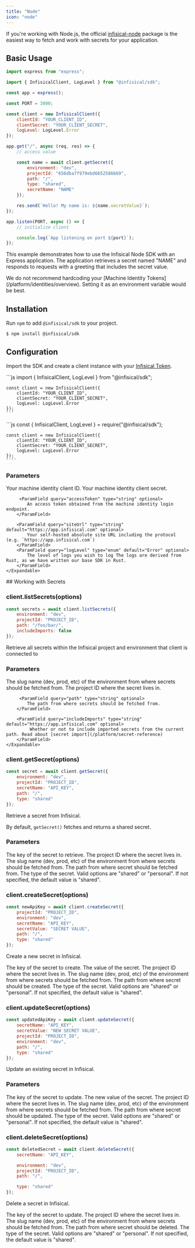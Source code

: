 ```yaml
---
title: "Node"
icon: "node"
---
```


If you're working with Node.js, the official [infisical-node](https://github.com/Infisical/sdk/tree/main/languages/node) package is the easiest way to fetch and work with secrets for your application.

## Basic Usage

```js
import express from "express";

import { InfisicalClient, LogLevel } from "@infisical/sdk";

const app = express();

const PORT = 3000;

const client = new InfisicalClient({
    clientId: "YOUR_CLIENT_ID",
    clientSecret: "YOUR_CLIENT_SECRET",
    logLevel: LogLevel.Error
});

app.get("/", async (req, res) => {
    // access value

    const name = await client.getSecret({
        environment: "dev",
        projectId: "656dba7f979ebd6652586669",
        path: "/",
        type: "shared",
        secretName: "NAME"
    });

    res.send(`Hello! My name is: ${name.secretValue}`);
});

app.listen(PORT, async () => {
    // initialize client

    console.log(`App listening on port ${port}`);
});
```

This example demonstrates how to use the Infisical Node SDK with an Express application. The application retrieves a secret named "NAME" and responds to requests with a greeting that includes the secret value.

<Warning>
    We do not recommend hardcoding your [Machine Identity Tokens](/platform/identities/overview). Setting it as an environment variable would be best.
</Warning>

## Installation

Run `npm` to add `@infisical/sdk` to your project.

```console
$ npm install @infisical/sdk
```

## Configuration

Import the SDK and create a client instance with your [Infisical Token](/documentation/platform/token).

<Tabs>
  <Tab title="ES6">
    ```js
    import { InfisicalClient, LogLevel } from "@infisical/sdk";

    const client = new InfisicalClient({
        clientId: "YOUR_CLIENT_ID",
        clientSecret: "YOUR_CLIENT_SECRET",
        logLevel: LogLevel.Error
    });
    ```

  </Tab>
  <Tab title="ES5">
    ```js
    const { InfisicalClient, LogLevel } = require("@infisical/sdk");

    const client = new InfisicalClient({
        clientId: "YOUR_CLIENT_ID",
        clientSecret: "YOUR_CLIENT_SECRET",
        logLevel: LogLevel.Error
    });
    ````

  </Tab>
</Tabs>

### Parameters

<ParamField query="options" type="object">
    <Expandable title="properties">
        <ParamField query="clientId" type="string" optional>
            Your machine identity client ID.
        </ParamField>
          <ParamField query="clientSecret" type="string" optional>
            Your machine identity client secret.
        </ParamField>

         <ParamField query="accessToken" type="string" optional>
            An access token obtained from the machine identity login endpoint.
        </ParamField>

        <ParamField query="siteUrl" type="string" default="https://app.infisical.com" optional>
            Your self-hosted absolute site URL including the protocol (e.g. `https://app.infisical.com`)
        </ParamField>
        <ParamField query="logLevel" type="enum" default="Error" optional>
            The level of logs you wish to log The logs are derived from Rust, as we have written our base SDK in Rust.
        </ParamField>
    </Expandable>

</ParamField>
## Working with Secrets

### client.listSecrets(options)

```js
const secrets = await client.listSecrets({
    environment: "dev",
    projectId: "PROJECT_ID",
    path: "/foo/bar/",
    includeImports: false
});
```

Retrieve all secrets within the Infisical project and environment that client is connected to

### Parameters

<ParamField query="Parameters" type="object">
    <Expandable title="properties">
        <ParamField query="environment" type="string">
            The slug name (dev, prod, etc) of the environment from where secrets should be fetched from.
        </ParamField>
          <ParamField query="projectId" type="string">
            The project ID where the secret lives in. 
        </ParamField>

         <ParamField query="path" type="string" optional>
            The path from where secrets should be fetched from.
        </ParamField>

        <ParamField query="includeImports" type="string" default="https://app.infisical.com" optional>
             Whether or not to include imported secrets from the current path. Read about [secret import](/platform/secret-reference)
        </ParamField>
    </Expandable>

</ParamField>

### client.getSecret(options)

```js
const secret = await client.getSecret({
    environment: "dev",
    projectId: "PROJECT_ID",
    secretName: "API_KEY",
    path: "/",
    type: "shared"
});
```

Retrieve a secret from Infisical.

By default, `getSecret()` fetches and returns a shared secret.

### Parameters

<ParamField query="Parameters" type="object" optional>
    <Expandable title="properties">
        <ParamField query="secretName" type="string">
            The key of the secret to retrieve.
        </ParamField>
        <ParamField query="projectId" type="string">
            The project ID where the secret lives in.
        </ParamField>
        <ParamField query="environment" type="string">
            The slug name (dev, prod, etc) of the environment from where secrets should be fetched from.
        </ParamField>
        <ParamField query="path" type="string" optional>
            The path from where secret should be fetched from.
        </ParamField>
        <ParamField query="type" type="string" optional>
            The type of the secret. Valid options are "shared" or "personal". If not specified, the default value is "shared".
        </ParamField>
    </Expandable>
</ParamField>

### client.createSecret(options)

```js
const newApiKey = await client.createSecret({
    projectId: "PROJECT_ID",
    environment: "dev",
    secretName: "API_KEY",
    secretValue: "SECRET VALUE",
    path: "/",
    type: "shared"
});
```

Create a new secret in Infisical.

<ParamField query="Parameters" type="object" optional>
    <Expandable title="properties">
        <ParamField query="secretName" type="string">
            The key of the secret to create.
        </ParamField>
        <ParamField query="secretValue" type="string">
            The value of the secret.
        </ParamField>
        <ParamField query="projectId" type="string">
            The project ID where the secret lives in.
        </ParamField>
        <ParamField query="environment" type="string">
            The slug name (dev, prod, etc) of the environment from where secrets should be fetched from.
        </ParamField>
        <ParamField query="path" type="string" optional>
            The path from where secret should be created.
        </ParamField>
        <ParamField query="type" type="string" optional>
            The type of the secret. Valid options are "shared" or "personal". If not specified, the default value is "shared".
        </ParamField>
    </Expandable>
</ParamField>

### client.updateSecret(options)

```js
const updatedApiKey = await client.updateSecret({
    secretName: "API_KEY",
    secretValue: "NEW SECRET VALUE",
    projectId: "PROJECT_ID",
    environment: "dev",
    path: "/",
    type: "shared"
});
```

Update an existing secret in Infisical.

### Parameters

<ParamField query="Parameters" type="object" optional>
    <Expandable title="properties">
        <ParamField query="secretName" type="string">
            The key of the secret to update.
        </ParamField>
        <ParamField query="secretValue" type="string">
            The new value of the secret.
        </ParamField>
        <ParamField query="projectId" type="string">
            The project ID where the secret lives in.
        </ParamField>
        <ParamField query="environment" type="string">
            The slug name (dev, prod, etc) of the environment from where secrets should be fetched from.
        </ParamField>
        <ParamField query="path" type="string" optional>
            The path from where secret should be updated.
        </ParamField>
        <ParamField query="type" type="string" optional>
            The type of the secret. Valid options are "shared" or "personal". If not specified, the default value is "shared".
        </ParamField>
    </Expandable>
</ParamField>

### client.deleteSecret(options)

```js
const deletedSecret = await client.deleteSecret({
    secretName: "API_KEY",

    environment: "dev",
    projectId: "PROJECT_ID",
    path: "/",

    type: "shared"
});
```

Delete a secret in Infisical.

<ParamField query="Parameters" type="object" optional>
    <Expandable title="properties">
        <ParamField query="secretName" type="string">
            The key of the secret to update.
        </ParamField>
        <ParamField query="projectId" type="string">
            The project ID where the secret lives in.
        </ParamField>
        <ParamField query="environment" type="string">
            The slug name (dev, prod, etc) of the environment from where secrets should be fetched from.
        </ParamField>
        <ParamField query="path" type="string" optional>
            The path from where secret should be deleted.
        </ParamField>
        <ParamField query="type" type="string" optional>
            The type of the secret. Valid options are "shared" or "personal". If not specified, the default value is "shared".
        </ParamField>
    </Expandable>
</ParamField>
